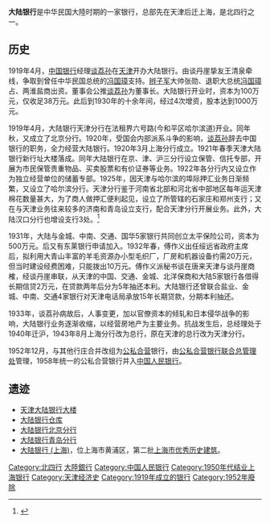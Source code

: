 {{Dablink|关于同名建筑物，参见：[[大陆银行_(上海)|大陆银行 (上海)]]。}}
'''大陆银行'''是中华民国大陸时期的一家银行，总部先在天津后迁上海，是北四行之一。

== 历史 ==
1919年4月，[[中国银行|中国银行]]经理[[谈荔孙|谈荔孙]]在[[天津市|天津]]开办大陆银行。由谈丹崖挚友王清泉牵线，争取到曾任中华民国总统的[[馮國璋|冯国璋]]支持。[[辫子军|辫子军]]大帅张勋、退职大总统[[馮國璋|冯国璋]]占、两淮盐商出资。董事会公推[[谈荔孙|谈荔孙]]为董事长。大陆银行开业时，资本为100万元，仅收足38万元。此后到1930年的十余年间，经过4次增资，股本达到1000万元。

1919年4月，大陆银行天津分行在法租界六号路(今和平区哈尔滨道)开业。同年秋，又成立了北京分行。1920年，受国会内部派系斗争的影响，[[谈荔孙|谈荔孙]]辞去中国银行的职务，全力经营大陆银行。1920年3月上海分行成立。1921年春季天津大陆银行新行址大楼落成。同年大陆银行在京、津、沪三分行设立保管、信托专部，开展为市民保管贵重物品、买卖股票和有价证券等业务。1922年各分行内又设立作为独立经营单位的储蓄专部。1925年，因天津与哈尔滨的埠际押汇业务日渐频繁，又设立了哈尔滨分行。天津分行鉴于河南省北部和河北省中部地区每年运天津棉花数量甚大，为了商人做押汇便利起见，设立了所管辖的石家庄和郑州支行；又在与天津业务往来较多的济南和青岛设立支行，配合天津分行开展业务。此外，大陆汉口分行也增设支行3处。<ref>{{Cite web|title=谈荔孙：中国大仓式企业家之路|url=http://finance.ifeng.com/topic/zgsd1/200811/1111_4995_872690.shtml|accessdate=|author=|date=|format=|publisher=|language=|archive-date=2021-01-22|archive-url=https://web.archive.org/web/20210122002923/http://finance.ifeng.com/topic/zgsd1/200811/1111_4995_872690.shtml|dead-url=no}}</ref>

1931年，大陆与金城、中南、交通、国华5家银行共同创立太平保险公司，资本为500万元。后又有东莱银行申请加入。1932年春，傅作义出任绥远省政府主席后，拟利用大青山丰富的羊毛资源办小型毛织厂，厂房和机器设备约需20万元，但当时建设经费困难，只能拨出10万元。傅作义派秘书谈在唐来天津与谈丹崖商榷，经谈丹崖串联，从天津的中国、交通、金城、北洋保商和大陆5家银行各借得长期信贷2万元，在贷款两年后分为5年抽还本利。大陆银行还曾联合盐业、金城、中南、交通4家银行对天津电话局承放15年长期贷款，分期本利抽还。

1933年，谈荔孙病故后，人事变更，加以官僚资本的倾轧和日本侵华战争的影响，大陆银行业务逐渐收缩，以经营房地产为主要业务。抗战发生后，总经理处于1940年迁沪，1943年8月上海分行改为总行，原在天津的总行改为天津分行。      

1952年12月，与其他行庄合并改组为[[公私合营|公私合营]]银行，由[[公私合营银行联合总管理处|公私合营银行联合总管理处]]管理，1958年统一的公私合营银行并入[[中国人民银行|中国人民银行]]。

== 遗迹 ==
*[[天津大陆银行大楼|天津大陆银行大楼]]
*[[大陆银行仓库|大陆银行仓库]]
*[[大陆银行北京分行|大陆银行北京分行]]
*[[大陆银行青岛分行|大陆银行青岛分行]]
*[[大陆银行_(上海)|大陆银行 (上海)]]，位上海市黄浦区，第二批[[上海市优秀历史建筑|上海市优秀历史建筑]]。

{{南三行北四行}}
[[Category:北四行|Category:北四行]]
[[Category:大陸銀行|]]
[[Category:中国人民银行|Category:中国人民银行]]
[[Category:1950年代结业上海银行|Category:1950年代结业上海银行]]
[[Category:天津经济史|Category:天津经济史]]
[[Category:1919年成立的银行|Category:1919年成立的银行]]
[[Category:1952年廢除|Category:1952年廢除]]